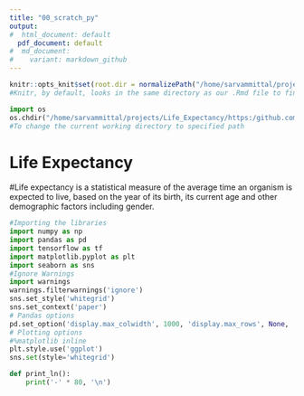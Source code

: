 ```yaml
---
title: "00_scratch_py"
output:
#  html_document: default
  pdf_document: default
#  md_document:
#    variant: markdown_github
---
```



```r
knitr::opts_knit$set(root.dir = normalizePath("/home/sarvammittal/projects/Life_Expectancy/https:/github.com/datascience-practice-projects/Visualizing-Inequalities-in-Life-Expectancy.git"))  
#Knitr, by default, looks in the same directory as our .Rmd file to find any files we need to draw in, like data sets or script files. If we keep our data files and scripts in separate folders (and we should) we need to configure knitr.It loads the knitr package and sets root.dir to our project folder. Knitr will now look for all files from this root folder rather than the folder it is stored in.
```

```python
import os
os.chdir("/home/sarvammittal/projects/Life_Expectancy/https:/github.com/datascience-practice-projects/Visualizing-Inequalities-in-Life-Expectancy.git")
#To change the current working directory to specified path
```

# Life Expectancy

#Life expectancy is a statistical measure of the average time an organism is expected to live, based on the year of its birth, its current age and other demographic factors including gender.

```python
#Importing the libraries
import numpy as np 
import pandas as pd 
import tensorflow as tf
import matplotlib.pyplot as plt
import seaborn as sns
#Ignore Warnings
import warnings
warnings.filterwarnings('ignore')
sns.set_style('whitegrid')
sns.set_context('paper')
# Pandas options
pd.set_option('display.max_colwidth', 1000, 'display.max_rows', None, 'display.max_columns', None)
# Plotting options
#%matplotlib inline
plt.style.use('ggplot')
sns.set(style='whitegrid')

```

```python
def print_ln():
    print('-' * 80, '\n')

```
